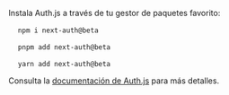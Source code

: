 
Instala Auth.js a través de tu gestor de paquetes favorito:

<Tabs>

<TabItem value="npm" label="npm">

<pre>
  <code className="language-bash">npm i next-auth@beta</code>
</pre>

</TabItem>
<TabItem value="pnpm" label="pnpm">

<pre>
  <code className="language-bash">pnpm add next-auth@beta</code>
</pre>

</TabItem>
<TabItem value="yarn" label="yarn">

<pre>
  <code className="language-bash">yarn add next-auth@beta</code>
</pre>

</TabItem>

</Tabs>

Consulta la [documentación de Auth.js](https://authjs.dev/getting-started/installation) para más detalles.
